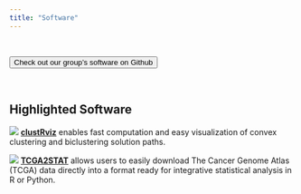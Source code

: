 ```yaml
---
title: "Software"
---
```


<br> 

[<button type="button" class="btn btn-primary">Check out our group's software on Github</button>](https://github.com/DataSlingers)

<br>

## Highlighted Software

::: {.grid}
::: {.g-col-6}
![](images/clustRviz_software.png)
[**clustRviz**](https://github.com/DataSlingers/clustRviz) enables fast computation and easy visualization of convex clustering and biclustering solution paths.
:::
::: {.g-col-6}
![](images/tcga2stat_software.png)
[**TCGA2STAT**](https://liuzlab.org/TCGA2STAT/) allows users to easily download The Cancer Genome Atlas (TCGA) data directly into a format ready for integrative statistical analysis in R or Python. 
:::
:::